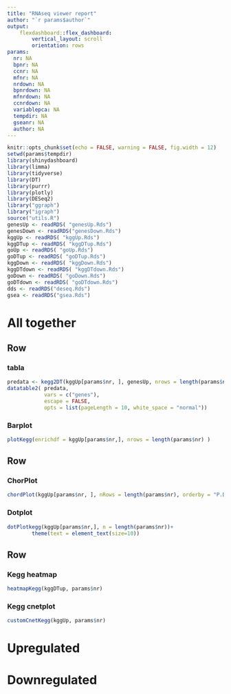```yaml
---
title: "RNAseq viewer report"
author: "`r params$author`"
output: 
    flexdashboard::flex_dashboard:
        vertical_layout: scroll
        orientation: rows
params:
  nr: NA
  bpnr: NA
  ccnr: NA
  mfnr: NA
  nrdown: NA
  bpnrdown: NA
  mfnrdown: NA
  ccnrdown: NA
  variablepca: NA
  tempdir: NA
  gseanr: NA
  author: NA
---
```




```r
knitr::opts_chunk$set(echo = FALSE, warning = FALSE, fig.width = 12)
setwd(params$tempdir)
library(shinydashboard)
library(limma)
library(tidyverse)
library(DT)
library(purrr)
library(plotly)
library(DESeq2)
library("ggraph")
library("igraph")
source("utils.R")
genesUp <- readRDS( "genesUp.Rds")
genesDown <- readRDS("genesDown.Rds")
kggUp <- readRDS( "kggUp.Rds")
kggDTup <- readRDS( "kggDTup.Rds")
goUp <- readRDS( "goUp.Rds")
goDTup <- readRDS( "goDTup.Rds")
kggDown <- readRDS( "kggDown.Rds")
kggDTdown <- readRDS( "kggDTdown.Rds")
goDown <- readRDS( "goDown.Rds")
goDTdown <- readRDS( "goDTdown.Rds")
dds <- readRDS("deseq.Rds")
gsea <- readRDS("gsea.Rds")
```

All together {data-navmenu="Kegg"}
=====================================

Row 
------------------------------------

### tabla

```r
predata <- kegg2DT(kggUp[params$nr, ], genesUp, nrows = length(params$nr))
datatable2( predata,
            vars = c("genes"),
            escape = FALSE,
            opts = list(pageLength = 10, white_space = "normal"))
```

### Barplot

```r
plotKegg(enrichdf = kggUp[params$nr,], nrows = length(params$nr) ) 
```



Row
------------------------------------


### ChorPlot

```r
chordPlot(kggUp[params$nr, ], nRows = length(params$nr), orderby = "P.DE")
```

### Dotplot

```r
dotPlotkegg(kggUp[params$nr,], n = length(params$nr))+
        theme(text = element_text(size=10))
```

Row
------------------------------------

### Kegg heatmap

```r
heatmapKegg(kggDTup, params$nr)
```

### Kegg cnetplot

```r
customCnetKegg(kggUp, params$nr)
```



Upregulated {data-navmenu="Kegg"}
=====================================  


Downregulated {data-navmenu="Kegg"}
=====================================

